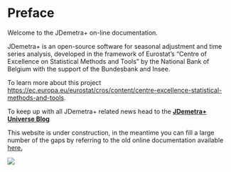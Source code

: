 # Preface {.unnumbered}

Welcome to the JDemetra+ on-line documentation.

JDemetra+ is an open-source software for seasonal adjustment and time series analysis, developed in the framework of Eurostat's "Centre of Excellence on Statistical Methods and Tools" by the National Bank of Belgium with the support of the Bundesbank and Insee.

To learn more about this project <https://ec.europa.eu/eurostat/cros/content/centre-excellence-statistical-methods-and-tools>.

To keep up with all JDemetra+ related news head to the [**JDemetra+ Universe Blog**](https://jdemetra-universe-blog.netlify.app/)

This website is under construction, in the meantime you can fill a large number of the gaps by referring to the old online documentation available [here.](https://jdemetradocumentation.github.io/JDemetra-documentation)

![](All_images/jdemetra+.png)
